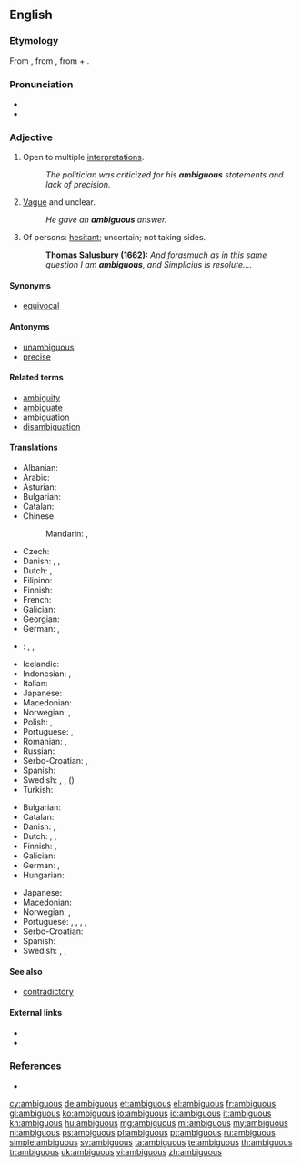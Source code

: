 ==English==

===Etymology===
From {{etyl|la|en}} {{term|ambiguus||lang=la|moving from side to side, of doubtful nature}}, from {{term|lang=la|ambigere||to go about, wander, doubt}}, from {{term|lang=la|ambi-||around, about, on both sides}} + {{term|lang=la|agere||to drive, move}}.

===Pronunciation===
* {{IPA|/æmˈbɪɡjuəs/}}
* {{audio|en-us-ambiguous.ogg|Audio (US)}}

===Adjective===
{{en-adj}}

# Open to multiple [[interpretation]]s.
#: ''The politician was criticized for his '''ambiguous''' statements and lack of precision.''
# [[vague|Vague]] and unclear.
#: ''He gave an '''ambiguous''' answer.''
# Of persons: [[hesitant]]; uncertain; not taking sides.
#: '''Thomas Salusbury (1662):''' ''And forasmuch as in this same question I am '''ambiguous''', and Simplicius is resolute....''

====Synonyms====
* [[equivocal]]

====Antonyms====
* [[unambiguous]]
* [[precise]]

====Related terms====
* [[ambiguity]]
* [[ambiguate]]
* [[ambiguation]]
* [[disambiguation]]

====Translations====
{{trans-top|open to multiple interpretations}}
* Albanian: {{t|sq|i dykuptueshëm|a}}
* Arabic: {{t-|ar|غامض|sc=Arab}}
* Asturian: {{t-|ast|ambiguu}}
* Bulgarian: {{t+|bg|двусмислен}}
* Catalan: {{t-|ca|ambigu}}
* Chinese
*: Mandarin: {{t|cmn|模稜兩可}}, {{t|cmn|模稜两可|tr=móléng liǎngkě}}
* Czech: {{t-|cs|mnohoznačný|m}}
* Danish: {{t-|da|tvetydig}}, {{t-|da|flertydig}}, {{t-|da|dobbelttydig}}
* Dutch: {{t-|nl|dubbelzinnig}}, {{t+|nl|ambigu}}
* Filipino: {{t|tl|malabo}}
* Finnish: {{t|fi|tulkinnanvarainen}}
* French: {{t+|fr|ambigu}}
* Galician: {{t-|gl|ambiguo}}
* Georgian: {{t|ka|ორაზროვანი|tr=orazrovani}}
* German: {{t|de|mehrdeutig}}, {{t|de|doppeldeutig}}
* {{ttbc|hu}}: {{t|hu|többértelmű}}, {{t+|hu|kétértelmű}}, {{t-SOP|hu|{{l|hu|nem}} {{l|hu|egyértelmű}}}}
{{trans-mid}}
* Icelandic: {{t-|is|óskýr}}
* Indonesian: {{t|id|rancu}}, {{t|id|kabur}}
* Italian: {{t+|it|ambiguo|m}}
* Japanese: {{t|ja|あいまいな|tr=aimai na|sc=Jpan}}
* Macedonian: {{t-|mk|двосмислен|m|tr=dvósmislen}}
* Norwegian: {{t-|no|flertydig}}, {{t-|no|tvetydig}}
* Polish: {{t|pl|wieloznaczny}}, {{t|pl|dwuznaczny}}
* Portuguese: {{t+|pt|ambíguo}}, {{t+|pt|dúbio}}
* Romanian: {{t-|ro|ambiguu}}, {{t-|ro|cu multe sensuri}}
* Russian: {{t+|ru|двусмысленный|tr=dvusmýslennyj}}
* Serbo-Croatian: {{t-|sh|višeznačan|m}}, {{t-|sh|dvosmislen|m}}
* Spanish: {{t+|es|ambiguo}}
* Swedish: {{t+|sv|tvetydig}}, {{t-|sv|dubbeltydig}}, ({{t+|sv|osäker}})
* Turkish: {{t+|tr|belirsiz}}
{{trans-bottom}}

{{trans-top|vague and unclear}}
* Bulgarian: {{t+|bg|неясен}}
* Catalan: {{t-|ca|ambigu}}
* Danish: {{t-|da|dunkel}}, {{t-|da|forblommet}}
* Dutch: {{t+|nl|vaag}}, {{t+|nl|onduidelijk}}, {{t+|nl|ambigu}}
* Finnish: {{t+|fi|epäselvä}}, {{t-|fi|moniselitteinen}}
* Galician: {{t-|gl|ambiguo}}
* German: {{t+|de|unklar}}, {{t+|de|vage}}
* Hungarian: {{t+|hu|félreérthető}}
{{trans-mid}}
* Japanese: {{t|ja|あいまいな|tr=aimai na|sc=Jpan}}
* Macedonian: {{t-|mk|нејасен|m|tr=néjasen}}
* Norwegian: {{t-|no|vag}}, {{t-|no|uklar}}
* Portuguese: {{t|pt|ambíguo}}, {{t|pt|dúbio}}, {{t|pt|vago}}, {{t|pt|indefinido}}, {{t|pt|impreciso}}
* Serbo-Croatian: {{t-|sh|nejasan|m}}
* Spanish: {{t+|es|ambiguo}}
* Swedish: {{t+|sv|vag}}, {{t+|sv|dunkel}}, {{t+|sv|svävande}}
{{trans-bottom}}

====See also====
* [[contradictory]]

====External links====
* {{R:Webster 1913}}
* {{R:Century 1911}}

===References===
* {{R:OED2}}

[[cy:ambiguous]]
[[de:ambiguous]]
[[et:ambiguous]]
[[el:ambiguous]]
[[fr:ambiguous]]
[[gl:ambiguous]]
[[ko:ambiguous]]
[[io:ambiguous]]
[[id:ambiguous]]
[[it:ambiguous]]
[[kn:ambiguous]]
[[hu:ambiguous]]
[[mg:ambiguous]]
[[ml:ambiguous]]
[[my:ambiguous]]
[[nl:ambiguous]]
[[ps:ambiguous]]
[[pl:ambiguous]]
[[pt:ambiguous]]
[[ru:ambiguous]]
[[simple:ambiguous]]
[[sv:ambiguous]]
[[ta:ambiguous]]
[[te:ambiguous]]
[[th:ambiguous]]
[[tr:ambiguous]]
[[uk:ambiguous]]
[[vi:ambiguous]]
[[zh:ambiguous]]